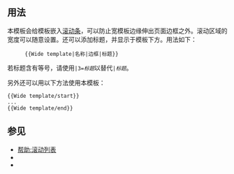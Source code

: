 == 用法 ==
本模板会给模板嵌入[[Help:滚动列表|滚动条]]，可以防止宽模板边缘伸出页面边框之外。滚动区域的宽度可以随意设置。还可以添加标题，并显示于模板下方。用法如下：

:<code><nowiki>{{Wide template|</nowiki>名称|边框|标题}}</code>

若标题含有等号，请使用<code>|3=''标题''</code>以替代<code>|''标题''</code>。

另外还可以用以下方法使用本模板：
 <nowiki>{{Wide template/start}}</nowiki>
 ...
 <nowiki>{{Wide template/end}}</nowiki>

== 参见 ==
* [[帮助:滚动列表]]
* {{tl|Wide image}}
* {{tl|Tall image}}

<includeonly><!-- CATEGORIES AND INTERWIKIS HERE, THANKS -->

[[Category:维基百科元模板|{{PAGENAME}}]]

</includeonly>